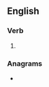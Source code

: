 ==English==

===Verb===
{{head|en|present participle}}

# {{present participle of|molder|lang=en|nocat=1}}

===Anagrams===
* {{anagrams|en|remolding}}